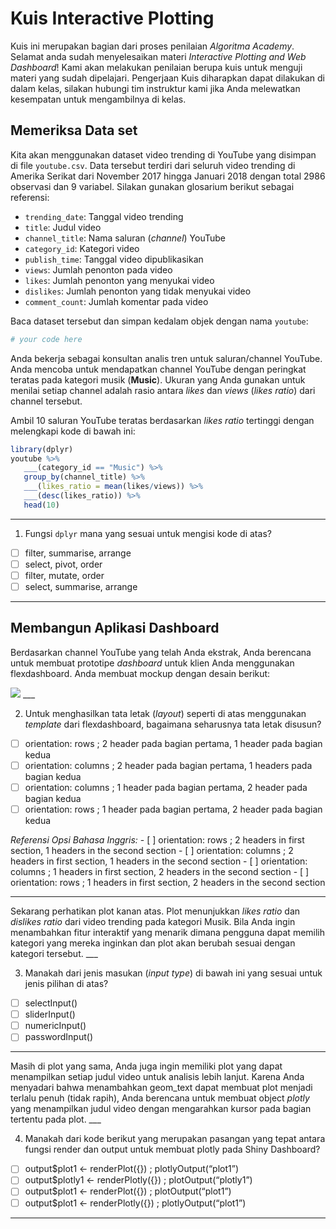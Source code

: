 # Kuis Interactive Plotting

Kuis ini merupakan bagian dari proses penilaian *Algoritma Academy*. Selamat anda sudah menyelesaikan materi *Interactive Plotting and Web Dashboard*! Kami akan melakukan penilaian berupa kuis untuk menguji materi yang sudah dipelajari. Pengerjaan Kuis diharapkan dapat dilakukan di dalam kelas, silakan hubungi tim instruktur kami jika Anda melewatkan kesempatan untuk mengambilnya di kelas.

## Memeriksa Data set

Kita akan menggunakan dataset video trending di YouTube yang disimpan di file `youtube.csv`. Data tersebut terdiri dari seluruh video trending di Amerika Serikat dari November 2017 hingga Januari 2018 dengan total 2986 observasi dan 9 variabel. Silakan gunakan glosarium berikut sebagai referensi:

 * `trending_date`: Tanggal video trending
 * `title`: Judul video
 * `channel_title`: Nama saluran (*channel*) YouTube
 * `category_id`: Kategori video
 * `publish_time`: Tanggal video dipublikasikan
 * `views`: Jumlah penonton pada video
 * `likes`: Jumlah penonton yang menyukai video
 * `dislikes`: Jumlah penonton yang tidak menyukai video
 * `comment_count`: Jumlah komentar pada video

Baca dataset tersebut dan simpan kedalam objek dengan nama `youtube`:

```r
# your code here
```

Anda bekerja sebagai konsultan analis tren untuk saluran/channel YouTube. Anda mencoba untuk mendapatkan channel YouTube dengan peringkat teratas pada kategori musik (**Music**). Ukuran yang Anda gunakan untuk menilai setiap channel adalah rasio antara *likes* dan *views* (*likes ratio*) dari channel tersebut.

Ambil 10 saluran YouTube teratas berdasarkan *likes ratio* tertinggi dengan melengkapi kode di bawah ini:

```r
library(dplyr)
youtube %>% 
   ___(category_id == "Music") %>% 
   group_by(channel_title) %>% 
   ___(likes_ratio = mean(likes/views)) %>% 
   ___(desc(likes_ratio)) %>% 
   head(10)
```
___

1. Fungsi `dplyr` mana yang sesuai untuk mengisi kode di atas? 

  - [ ] filter, summarise, arrange
  - [ ] select, pivot, order
  - [ ] filter, mutate, order
  - [ ] select, summarise, arrange
  
___

## Membangun Aplikasi Dashboard

Berdasarkan channel YouTube yang telah Anda ekstrak, Anda berencana untuk membuat prototipe *dashboard* untuk klien Anda menggunakan flexdashboard. Anda membuat mockup dengan desain berikut:

![](mockup.png)
___

2. Untuk menghasilkan tata letak (*layout*) seperti di atas menggunakan *template* dari flexdashboard, bagaimana seharusnya tata letak disusun?
  - [ ] orientation: rows ; 2 header pada bagian pertama, 1 header pada bagian kedua
  - [ ] orientation: columns ; 2 header pada bagian pertama, 1 headers pada bagian kedua
  - [ ] orientation: columns ; 1 header pada bagian pertama, 2 header pada bagian kedua
  - [ ] orientation: rows ; 1 header pada bagian pertama, 2 header pada bagian kedua

*Referensi Opsi Bahasa Inggris:*
  - [ ] orientation: rows ; 2 headers in first section, 1 headers in the second section
  - [ ] orientation: columns ; 2 headers in first section, 1 headers in the second section
  - [ ] orientation: columns ; 1 headers in first section, 2 headers in the second section
  - [ ] orientation: rows ; 1 headers in first section, 2 headers in the second section
  
___

Sekarang perhatikan plot kanan atas. Plot menunjukkan *likes ratio* dan *dislikes ratio* dari video trending pada kategori Musik. Bila Anda ingin menambahkan fitur interaktif yang menarik dimana pengguna dapat memilih kategori yang mereka inginkan dan plot akan berubah sesuai dengan kategori tersebut.
___

3. Manakah dari jenis masukan (*input type*) di bawah ini yang sesuai untuk jenis pilihan di atas?

  - [ ] selectInput()
  - [ ] sliderInput()
  - [ ] numericInput()
  - [ ] passwordInput()
  
___
  
Masih di plot yang sama, Anda juga ingin memiliki plot yang dapat menampilkan setiap judul video untuk analisis lebih lanjut. Karena Anda menyadari bahwa menambahkan geom_text dapat membuat plot menjadi terlalu penuh (tidak rapih), Anda berencana untuk membuat object *plotly* yang menampilkan judul video dengan mengarahkan kursor pada bagian tertentu pada plot.
___

4. Manakah dari kode berikut yang merupakan pasangan yang tepat antara fungsi render dan output untuk membuat plotly pada Shiny Dashboard?

  - [ ] output$plot1 <- renderPlot({}) ; plotlyOutput("plot1")
  - [ ] output$plotly1 <- renderPlotly({}) ; plotOutput("plotly1")
  - [ ] output$plot1 <- renderPlot({}) ; plotOutput("plot1")
  - [ ] output$plot1 <- renderPlotly({}) ; plotlyOutput("plot1")
  
 ___
